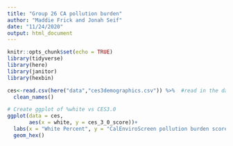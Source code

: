 ```yaml
---
title: "Group 26 CA pollution burden"
author: "Maddie Frick and Jonah Seif"
date: "11/24/2020"
output: html_document
---
```


```r
knitr::opts_chunk$set(echo = TRUE)
library(tidyverse)
library(here)
library(janitor)
library(hexbin)
```


```r
ces<-read.csv(here("data","ces3demographics.csv")) %>%  #read in the dataset
  clean_names()

```

```r
# Create ggplot of %white vs CES3.0
ggplot(data = ces,
       aes(x = white, y = ces_3_0_score))+
  labs(x = "White Percent", y = "CalEnviroScreen pollution burden score") +
  geom_hex() 
```

